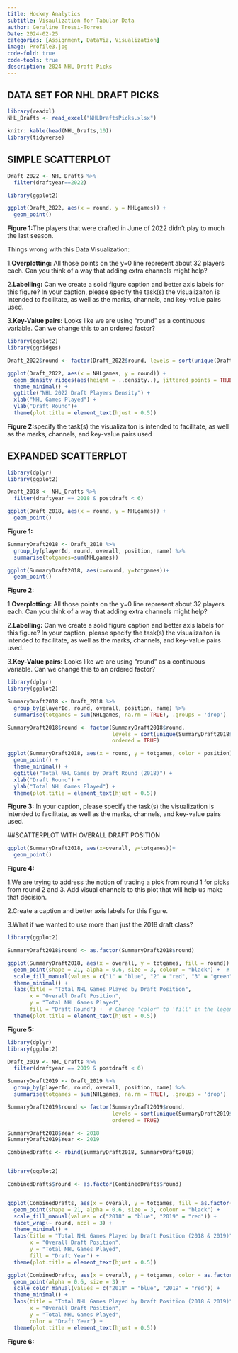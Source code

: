 ```yaml
---
title: Hockey Analytics
subtitle: Visaulization for Tabular Data
author: Geraline Trossi-Torres
Date: 2024-02-25
categories: [Assignment, DataViz, Visualization]
image: Profile3.jpg
code-fold: true
code-tools: true
description: 2024 NHL Draft Picks
---
```


## DATA SET FOR NHL DRAFT PICKS
```r
library(readxl)
NHL_Drafts <- read_excel("NHLDraftsPicks.xlsx")

knitr::kable(head(NHL_Drafts,10))
library(tidyverse)
```

## SIMPLE SCATTERPLOT

```r
Draft_2022 <- NHL_Drafts %>%
  filter(draftyear==2022)
```

```r
library(ggplot2)

ggplot(Draft_2022, aes(x = round, y = NHLgames)) +
  geom_point()
```

**Figure 1:**The players that were drafted in June of 2022 didn’t play to much the last season.

Things wrong with this Data Visualization:

  1.**Overplotting:** All those points on the y=0 line represent about 32 players each. Can you         think of a way that adding extra channels might help?
  
  2.**Labelling:** Can we create a solid figure caption and better axis labels for this figure? In        your caption, please specify the task(s) the visualizaiton is intended to facilitate, as well       as the marks, channels, and key-value pairs used.
  
  3.**Key-Value pairs:** Looks like we are using “round” as a continuous variable. Can we change          this to an ordered factor?


```r
library(ggplot2)
library(ggridges)

Draft_2022$round <- factor(Draft_2022$round, levels = sort(unique(Draft_2022$round)), ordered = TRUE)

ggplot(Draft_2022, aes(x = NHLgames, y = round)) +
  geom_density_ridges(aes(height = ..density..), jittered_points = TRUE, scale = 3) +
  theme_minimal() +
  ggtitle("NHL 2022 Draft Players Density") +
  xlab("NHL Games Played") + 
  ylab("Draft Round")+
  theme(plot.title = element_text(hjust = 0.5))
```

**Figure 2:**specify the task(s) the visualizaiton is intended to facilitate, as well as the marks, channels, and key-value pairs used

## EXPANDED SCATTERPLOT

```r
library(dplyr)
library(ggplot2)

Draft_2018 <- NHL_Drafts %>%
  filter(draftyear == 2018 & postdraft < 6)

ggplot(Draft_2018, aes(x = round, y = NHLgames)) +
  geom_point()
```

**Figure 1:**

```r
SummaryDraft2018 <- Draft_2018 %>%
  group_by(playerId, round, overall, position, name) %>%
  summarise(totgames=sum(NHLgames))

ggplot(SummaryDraft2018, aes(x=round, y=totgames))+
  geom_point()
```

**Figure 2:**

  1.**Overplotting:** All those points on the y=0 line represent about 32 players each. Can you         think of a way that adding extra channels might help?
  
  2.**Labelling:** Can we create a solid figure caption and better axis labels for this figure? In        your caption, please specify the task(s) the visualizaiton is intended to facilitate, as well       as the marks, channels, and key-value pairs used.
  
  3.**Key-Value pairs:** Looks like we are using “round” as a continuous variable. Can we change          this to an ordered factor?

```r
library(dplyr)
library(ggplot2)

SummaryDraft2018 <- Draft_2018 %>%
  group_by(playerId, round, overall, position, name) %>%
  summarise(totgames = sum(NHLgames, na.rm = TRUE), .groups = 'drop')  # Handle NA values

SummaryDraft2018$round <- factor(SummaryDraft2018$round, 
                                 levels = sort(unique(SummaryDraft2018$round)), 
                                 ordered = TRUE)

ggplot(SummaryDraft2018, aes(x = round, y = totgames, color = position)) +
  geom_point() +
  theme_minimal() +
  ggtitle("Total NHL Games by Draft Round (2018)") +
  xlab("Draft Round") +
  ylab("Total NHL Games Played") +
  theme(plot.title = element_text(hjust = 0.5))
```

**Figure 3:** In your caption, please specify the task(s) the visualization is intended to facilitate, as well as the marks, channels, and key-value pairs used.

##SCATTERPLOT WITH OVERALL DRAFT POSITION

```R
ggplot(SummaryDraft2018, aes(x=overall, y=totgames))+
  geom_point()
```

**Figure 4:**

  1.We are trying to address the notion of trading a pick from round 1 for picks from round 2 and 3. Add visual channels to        this plot that will help us make that decision.
  
  2.Create a caption and better axis labels for this figure.
  
  3.What if we wanted to use more than just the 2018 draft class?
  
```r
library(ggplot2)

SummaryDraft2018$round <- as.factor(SummaryDraft2018$round)

ggplot(SummaryDraft2018, aes(x = overall, y = totgames, fill = round)) +  # Use 'fill' instead of 'color' for the aes
  geom_point(shape = 21, alpha = 0.6, size = 3, colour = "black") +  # shape 21 allows for both fill and color
  scale_fill_manual(values = c("1" = "blue", "2" = "red", "3" = "green", "4" = "purple", "5" = "orange", "6" = "magenta", "7" = "gold")) +
  theme_minimal() +
  labs(title = "Total NHL Games Played by Draft Position",
       x = "Overall Draft Position",
       y = "Total NHL Games Played",
       fill = "Draft Round") +  # Change 'color' to 'fill' in the legend title
  theme(plot.title = element_text(hjust = 0.5))

```

**Figure 5:**

```r
library(dplyr)
library(ggplot2)

Draft_2019 <- NHL_Drafts %>%
  filter(draftyear == 2019 & postdraft < 6)

SummaryDraft2019 <- Draft_2019 %>%
  group_by(playerId, round, overall, position, name) %>%
  summarise(totgames = sum(NHLgames, na.rm = TRUE), .groups = 'drop')  # Handle NA values

SummaryDraft2019$round <- factor(SummaryDraft2019$round, 
                                 levels = sort(unique(SummaryDraft2019$round)), 
                                 ordered = TRUE)

SummaryDraft2018$Year <- 2018
SummaryDraft2019$Year <- 2019

CombinedDrafts <- rbind(SummaryDraft2018, SummaryDraft2019)


library(ggplot2)

CombinedDrafts$round <- as.factor(CombinedDrafts$round)


ggplot(CombinedDrafts, aes(x = overall, y = totgames, fill = as.factor(Year))) +
  geom_point(shape = 21, alpha = 0.6, size = 3, colour = "black") +  
  scale_fill_manual(values = c("2018" = "blue", "2019" = "red")) +
  facet_wrap(~ round, ncol = 3) +
  theme_minimal() +
  labs(title = "Total NHL Games Played by Draft Position (2018 & 2019)",
       x = "Overall Draft Position",
       y = "Total NHL Games Played",
       fill = "Draft Year") +
  theme(plot.title = element_text(hjust = 0.5))
```

```r
ggplot(CombinedDrafts, aes(x = overall, y = totgames, color = as.factor(Year))) +
  geom_point(alpha = 0.6, size = 3) +
  scale_color_manual(values = c("2018" = "blue", "2019" = "red")) +
  theme_minimal() +
  labs(title = "Total NHL Games Played by Draft Position (2018 & 2019)",
       x = "Overall Draft Position",
       y = "Total NHL Games Played",
       color = "Draft Year") +
  theme(plot.title = element_text(hjust = 0.5))
```
**Figure 6:**